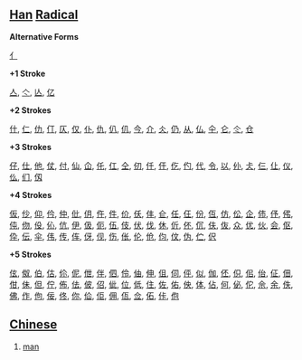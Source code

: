 == [[Han]] [[Radical]] ==

'''Alternative Forms'''

[[亻]]

'''+1 Stroke'''

[[亼]], [[亽]], [[亾]], [[亿]]

'''+2 Strokes'''

[[什]], [[仁]], [[仂]], [[仃]], [[仄]], [[仅]], [[仆]], [[仇]], [[仈]], [[仉]], [[今]], [[介]], [[仌]], [[仍]], [[从]], [[仏]], [[仐]], [[仑]], [[仒]], [[仓]]

'''+3 Strokes'''

[[仔]], [[仕]], [[他]], [[仗]], [[付]], [[仙]], [[仚]], [[仛]], [[仜]], [[仝]], [[仞]], [[仟]], [[仠]], [[仡]], [[仢]], [[代]], [[令]], [[以]], [[仦]], [[仧]], [[仨]], [[仩]], [[仪]], [[仫]], [[们]], [[仭]]

'''+4 Strokes'''

[[仮]], [[仯]], [[仰]], [[仱]], [[仲]], [[仳]], [[仴]], [[仵]], [[件]], [[价]], [[仸]], [[仹]], [[仺]], [[任]], [[仼]], [[份]], [[仾]], [[仿]], [[伀]], [[企]], [[伂]], [[伃]], [[伄]], [[伅]], [[伆]], [[伇]], [[伈]], [[伉]], [[伊]], [[伋]], [[伌]], [[伍]], [[伎]], [[伏]], [[伐]], [[休]], [[伒]], [[伓]], [[伔]], [[伕]], [[伖]], [[众]], [[优]], [[伙]], [[会]], [[伛]], [[伜]], [[伝]], [[伞]], [[伟]], [[传]], [[伡]], [[伢]], [[伣]], [[伤]], [[伥]], [[伦]], [[伧]], [[伨]], [[伩]], [[伪]], [[伫]], [[伬]]

'''+5 Strokes'''

[[伭]], [[伮]], [[伯]], [[估]], [[伱]], [[伲]], [[伳]], [[伴]], [[伵]], [[伶]], [[伷]], [[伸]], [[伹]], [[伺]], [[伻]], [[似]], [[伽]], [[伾]], [[伿]], [[佀]], [[佁]], [[佂]], [[佃]], [[佄]], [[佅]], [[但]], [[佇]], [[佈]], [[佉]], [[佊]], [[佋]], [[佌]], [[位]], [[低]], [[住]], [[佐]], [[佑]], [[佒]], [[体]], [[佔]], [[何]], [[佖]], [[佗]], [[佘]], [[余]], [[佚]], [[佛]], [[作]], [[佝]], [[佞]], [[佟]], [[你]], [[佡]], [[佢]], [[佣]], [[佤]], [[佥]], [[佦]], [[佧]], [[佨]] 

== [[Chinese]] ==
# [[man]]